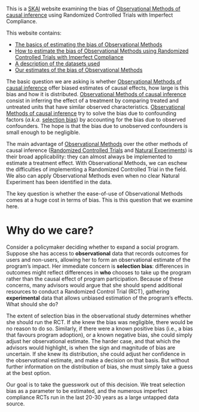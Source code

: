 This is a [SKAI](https://chabefer.github.io/SKY/index.html) website examining the bias of [Observational Methods of causal inference](https://chabefer.github.io/STCI/OM.html) using Randomized Controlled Trials with Imperfect Compliance.

This website contains:

* [The basics of estimating the bias of Observational Methods](Basics.html)
* [How to estimate the bias of Observational Methods using Randomized Controlled Trials with Imperfect Compliance](Methods.html)
* [A description of the datasets used](Data.html)
* [Our estimates of the bias of Observational Methods](Results.html)

The basic question we are asking is whether [Observational Methods of causal inference](https://chabefer.github.io/STCI/OM.html) offer biased estimates of causal effects, how large is this bias and how it is distributed.
[Observational Methods of causal inference](https://chabefer.github.io/STCI/OM.html) consist in inferring the effect of a treatment by comparing treated and untreated units that have similar observed characteristics.
[Observational Methods of causal inference](https://chabefer.github.io/STCI/OM.html) try to solve the bias due to confounding factors (*a.k.a.* [selection bias](https://chabefer.github.io/STCI/FPCI.html#selection-bias)) by accounting for the bias due to observed confounders.
The hope is that the bias due to unobserved confounders is small enough to be negligible. 

The main advantage of [Observational Methods](https://chabefer.github.io/STCI/OM.html) over the other methods of causal inference ([Randomized Controlled Trials](https://chabefer.github.io/STCI/RCT.html) and [Natural Experiments](https://chabefer.github.io/STCI/NE.html)) is their broad applicability: they can almost always be implemented to estimate a treatment effect.
With Observational Methods, we can eschew the difficulties of implementing a Randomized Controlled Trial in the field.
We also can apply Observational Methods even when no clear Natural Experiment has been identified in the data. 

The key question is whether the ease-of-use of Observational Methods comes at a huge cost in terms of bias.
This is this question that we examine here. 

# Why do we care?

Consider a policymaker deciding whether to expand a social program. 
Suppose she has access to **observational** data that records outcomes for users and non-users, allowing her to form an observational estimate of the program's impact.
Her immediate concern is **selection bias**: differences in outcomes might reflect differences in **who** chooses to take up the program rather than the causal effect of program participation.
Because of these concerns, many advisors would argue that she should spend additional resources to conduct a Randomized Control Trial (RCT), gathering **experimental** data that allows unbiased estimation of the program's effects. 
What should she do?

The extent of selection bias in the observational study determines whether she should run the RCT.
If she knew the bias was negligible, there would be no reason to do so.
Similarly, if there were a known positive bias (i.e., a bias that favours program adoption), or a known negative bias, she could simply adjust her observational estimate.
The harder case, and that which the advisors would highlight, is when the sign and magnitude of bias are uncertain.
If she knew its distribution, she could adjust her confidence in the observational estimate, and make a decision on that basis.
But without further information on the distribution of bias, she must simply take a guess at the best option.

Our goal is to take the guesswork out of this decision.
We treat selection bias as a parameter to be estimated, and the numerous imperfect compliance RCTs run in the last 20-30 years as a large untapped data source.
